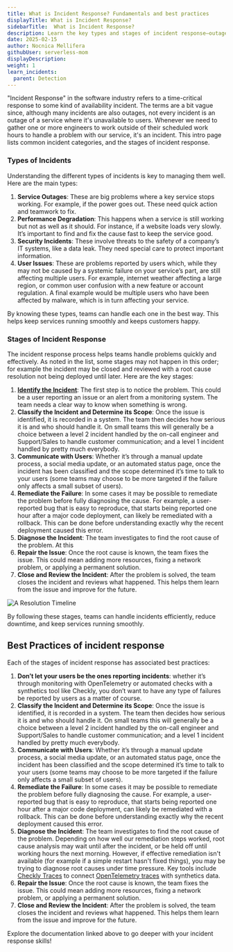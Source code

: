 ```yaml
---
title: What is Incident Response? Fundamentals and best practices
displayTitle: What is Incident Response?
sidebarTitle:  What is Incident Response? 
description: Learn the key types and stages of incident response—outages, performance issues, security events, user‑reported problems—and keep your services resilient.
date: 2025-02-15
author: Nocnica Mellifera
githubUser: serverless-mom
displayDescription: 
weight: 1
learn_incidents:
  parent: Detection
---
```

"Incident Response" in the software industry refers to a time-critical response to some kind of availability incident. The terms are a bit vague since, although many incidents are also outages, not every incident is an outage of a service where it's unavailable to users. Whenever we need to gather one or more engineers to work outside of their scheduled work hours to handle a problem with our service, it's an incident. This intro page lists common incident categories, and the stages of incident response.

### Types of Incidents

Understanding the different types of incidents is key to managing them well. Here are the main types:

1. **Service Outages**: These are big problems where a key service stops working. For example, if the power goes out. These need quick action and teamwork to fix.
2. **Performance Degradation**: This happens when a service is still working but not as well as it should. For instance, if a website loads very slowly. It’s important to find and fix the cause fast to keep the service good.
3. **Security Incidents**: These involve threats to the safety of a company’s IT systems, like a data leak. They need special care to protect important information.
4. **User Issues**: These are problems reported by users which, while they may not be caused by a systemic failure on your service’s part, are still affecting multiple users. For example, internet weather affecting a large region, or common user confusion with a new feature or account regulation. A final example would be multiple users who have been affected by malware, which is in turn affecting your service.

By knowing these types, teams can handle each one in the best way. This helps keep services running smoothly and keeps customers happy.

### Stages of Incident Response

The incident response process helps teams handle problems quickly and effectively. As noted in the list, some stages may not happen in this order; for example the incident may be closed and reviewed with a root cause resolution not being deployed until later. Here are the key stages:

1. **[Identify the Incident](/learn/incidents/detection-best-practices/)**: The first step is to notice the problem. This could be a user reporting an issue or an alert from a monitoring system. The team needs a clear way to know when something is wrong.
2. **Classify the Incident and Determine its Scope**: Once the issue is identified, it is recorded in a system. The team then decides how serious it is and who should handle it. On small teams this will generally be a choice between a level 2 incident handled by the on-call engineer and Support/Sales to handle customer communication; and a level 1 incident handled by pretty much everybody.
3. **Communicate with Users**: Whether it’s through a manual update process, a social media update, or an automated status page, once the incident has been classified and the scope determined it’s time to talk to your users (some teams may choose to be more targeted if the failure only affects a small subset of users).
4. **Remediate the Failure**: In some cases it may be possible to remediate the problem before fully diagnosing the cause. For example, a user-reported bug that is easy to reproduce, that starts being reported one hour after a major code deployment, can likely be remediated with a rollback. This can be done before understanding exactly why the recent deployment caused this error.
5. **Diagnose the Incident**: The team investigates to find the root cause of the problem. At this 
6. **Repair the Issue**: Once the root cause is known, the team fixes the issue. This could mean adding more resources, fixing a network problem, or applying a permanent solution.
7. **Close and Review the Incident**: After the problem is solved, the team closes the incident and reviews what happened. This helps them learn from the issue and improve for the future. 

![A Resolution Timeline](/images/learn/images/incident-response-layers.png)


By following these stages, teams can handle incidents efficiently, reduce downtime, and keep services running smoothly.

## Best Practices of incident response

Each of the stages of incident response has associated best practices:

1. **Don’t let your users be the ones reporting incidents**: whether it’s through monitoring with OpenTelemetry or automated checks with a synthetics tool like Checkly, you don’t want to have any type of failures be reported by users as a matter of course.
2. **Classify the Incident and Determine its Scope**: Once the issue is identified, it is recorded in a system. The team then decides how serious it is and who should handle it. On small teams this will generally be a choice between a level 2 incident handled by the on-call engineer and Support/Sales to handle customer communication; and a level 1 incident handled by pretty much everybody.
3. **Communicate with Users**: Whether it’s through a manual update process, a social media update, or an automated status page, once the incident has been classified and the scope determined it’s time to talk to your users (some teams may choose to be more targeted if the failure only affects a small subset of users).
4. **Remediate the Failure**: In some cases it may be possible to remediate the problem before fully diagnosing the cause. For example, a user-reported bug that is easy to reproduce, that starts being reported one hour after a major code deployment, can likely be remediated with a rollback. This can be done before understanding exactly why the recent deployment caused this error.
5. **Diagnose the Incident**: The team investigates to find the root cause of the problem. Depending on how well our remediation steps worked, root cause analysis may wait until after the incident, or be held off until working hours the next morning. However, if effective remediation isn't available (for example if a simple restart hasn't fixed things), you may be trying to diagnose root causes under time pressure. Key tools include [Checkly Traces](https://www.checklyhq.com/docs/traces-open-telemetry/) to connect [OpenTelemetry traces](https://www.checklyhq.com/learn/opentelemetry/traces/) with synthetics data.
6. **Repair the Issue**: Once the root cause is known, the team fixes the issue. This could mean adding more resources, fixing a network problem, or applying a permanent solution.
7. **Close and Review the Incident**: After the problem is solved, the team closes the incident and reviews what happened. This helps them learn from the issue and improve for the future.

Explore the documentation linked above to go deeper with your incident response skills!